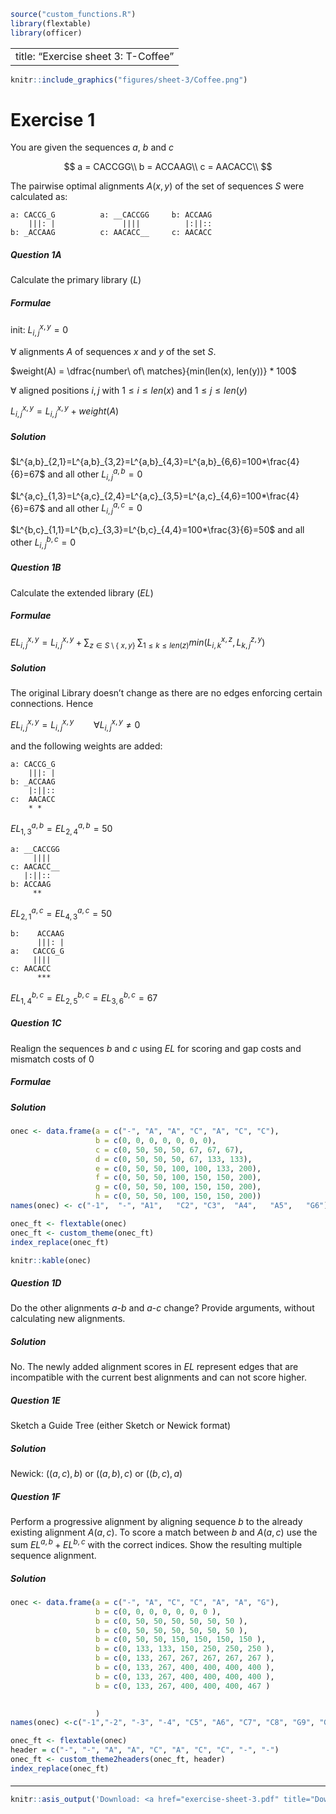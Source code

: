 ```r
source("custom_functions.R")
library(flextable)
library(officer)

```


---
title: "Exercise sheet 3: T-Coffee"
---

```r
knitr::include_graphics("figures/sheet-3/Coffee.png")
```

# Exercise 1

You are given the sequences $a$, $b$ and $c$

$$
a = CACCGG\\
b = ACCAAG\\
c = AACACC\\
$$

The pairwise optimal alignments $A(x, y)$ of the set of sequences $S$ were calculated as:

```
a: CACCG_G          a: __CACCGG     b: ACCAAG
    |||: |               ||||          |:||::
b: _ACCAAG          c: AACACC__     c: AACACC
```

#### {.tabset}

##### Question 1A

::: {.question data-latex=""}

Calculate the primary library ($L$)
:::


##### Formulae

::: {.answer data-latex=""}

init: $L^{x,y}_{i,j}=0$

$\forall$ alignments $A$ of sequences $x$ and $y$ of the set $S$. 

$weight(A) = \dfrac{number\ of\ matches}{min(len(x), len(y))} * 100$

$\forall$ aligned positions $i,j$ with $1 \leq i \leq len(x)$ and  $1 \leq j \leq len(y)$ 

$L^{x,y}_{i,j} = L^{x,y}_{i,j} + weight(A)$


:::


##### Solution

::: {.answer data-latex=""}

$L^{a,b}_{2,1}=L^{a,b}_{3,2}=L^{a,b}_{4,3}=L^{a,b}_{6,6}=100*\frac{4}{6}=67$ and all other $L^{a,b}_{i,j}=0$

$L^{a,c}_{1,3}=L^{a,c}_{2,4}=L^{a,c}_{3,5}=L^{a,c}_{4,6}=100*\frac{4}{6}=67$ and all other $L^{a,c}_{i,j}=0$

$L^{b,c}_{1,1}=L^{b,c}_{3,3}=L^{b,c}_{4,4}=100*\frac{3}{6}=50$ and all other $L^{b,c}_{i,j}=0$
:::
#### {-}

#### {.tabset}

##### Question 1B

::: {.question data-latex=""}

Calculate the extended library ($EL$)
:::

##### Formulae

::: {.answer data-latex=""}


$EL^{x,y}_{i,j}= L^{x,y}_{i,j}  + \sum_{z \in S \setminus \{\ x, y\}\ } \sum_{1 \leq k \leq len(z)}  min(L^{x,z}_{i,k}, L^{z,y}_{k,j})$

:::

##### Solution

::: {.answer data-latex=""}

The original Library doesn't change as there are no edges enforcing certain connections. Hence

$EL^{x,y}_{i,j}= L^{x,y}_{i,j} \qquad \forall L^{x,y}_{i,j}\neq 0$

and the following weights are added:

```
a: CACCG_G     
    |||: |    
b: _ACCAAG   
    |:||::
c:  AACACC
    * *
```

$EL^{a,b}_{1,3}=EL^{a,b}_{2,4}=50$

```
a: __CACCGG     
     ||||       
c: AACACC__     
   |:||::
b: ACCAAG
     **
```

$EL^{a,c}_{2,1}=EL^{a,c}_{4,3}=50$


```
b:    ACCAAG
      |||: |    
a:   CACCG_G     
     |||| 
c: AACACC
      ***
```

$EL^{b,c}_{1,4}=EL^{b,c}_{2,5}=EL^{b,c}_{3,6}=67$

:::
#### {-}

#### {.tabset}

##### Question 1C


Realign the sequences $b$ and $c$ using $EL$ for scoring and gap costs and mismatch costs of 0


##### Formulae

::: {.answer data-latex=""}

\begin{eqnarray*}
i &\in& [1,|x|] \\
j &\in& [1,|y|] \\
L(0,0) &=& 0 \\
L(i,0) &=& w(x_i,-)*i \quad \text{ or } = L(i-1,0)+w(x_i,-)\\
L(0,j) &=& w(-,y_j)*j \quad \text{ or } = L(0,j-1)+w(-,y_j)\\
L(i,j) &=& max \begin{cases}
	L(i-1,j)+w(x_i,-)  \\
	L(i,j-1)+w(-,y_j)  \\
	L(i-1,j-1)+w(x_i,y_j) 
	\end{cases}\\
w(x_i,y_j) &=& \begin{cases}
 EL^{x, y}_{i, j} & \text{match-score if } (x_i=y_j)\\
 0 & \text{insert/deletion-score if } (x_i = - \lor  y_j =-)\\
 0 & \text{mismatch-score else } (x_i\neq y_j) \\
	\end{cases} \\
\end{eqnarray*}

:::


##### Solution

```r


onec <- data.frame(a = c("-", "A", "A", "C", "A", "C", "C"),
                   b = c(0, 0, 0, 0, 0, 0, 0),
                   c = c(0, 50, 50, 50, 67, 67, 67),
                   d = c(0, 50, 50, 50, 67, 133, 133),
                   e = c(0, 50, 50, 100, 100, 133, 200),
                   f = c(0, 50, 50, 100, 150, 150, 200),
                   g = c(0, 50, 50, 100, 150, 150, 200),
                   h = c(0, 50, 50, 100, 150, 150, 200))
names(onec) <- c("-1",  "-", "A1",   "C2", "C3",  "A4",   "A5",   "G6")

```
```r
onec_ft <- flextable(onec)
onec_ft <- custom_theme(onec_ft)
index_replace(onec_ft)

```
```r
knitr::kable(onec)
```

#### {-}


#### {.tabset}

##### Question 1D

Do the other alignments $a$-$b$ and $a$-$c$ change? Provide arguments, without calculating new alignments.

##### Solution

No. The newly added alignment scores in $EL$ represent edges that are incompatible with the
current best alignments and can not score higher.

#### {-}

#### {.tabset}


##### Question 1E

Sketch a Guide Tree (either Sketch or Newick format)

##### Solution

Newick: $((a,c),b)$  or $((a,b),c)$ or $((b,c),a)$

#### {-}

#### {.tabset}

##### Question 1F

Perform a progressive alignment by aligning sequence $b$ to the already existing alignment $A(a, c)$.
To score a match between $b$ and $A(a, c)$ use the sum $EL^{a,b} + EL^{b,c}$ with the correct indices.
Show the resulting multiple sequence alignment.

##### Solution

```r


onec <- data.frame(a = c("-", "A", "C", "C", "A", "A", "G"),
                   b = c(0, 0, 0, 0, 0, 0, 0 ),
                   b = c(0, 50, 50, 50, 50, 50, 50 ),
                   b = c(0, 50, 50, 50, 50, 50, 50 ),
                   b = c(0, 50, 50, 150, 150, 150, 150 ),
                   b = c(0, 133, 133, 150, 250, 250, 250 ),
                   b = c(0, 133, 267, 267, 267, 267, 267 ),
                   b = c(0, 133, 267, 400, 400, 400, 400 ),
                   b = c(0, 133, 267, 400, 400, 400, 400 ),
                   b = c(0, 133, 267, 400, 400, 400, 467 )

                   
                   )
names(onec) <-c("-1","-2", "-3", "-4", "C5", "A6", "C7", "C8", "G9", "G10")

```
```r
onec_ft <- flextable(onec)
header = c("-", "-", "A", "A", "C", "A", "C", "C", "-", "-")
onec_ft <- custom_theme2headers(onec_ft, header)
index_replace(onec_ft)

```

```{=latex}


\begin{TAB}(e)[0.3cm]{|c|c;c;c;c;c;c;c;c;c|}{|c.c|c;c;c;c;c;c;c|}
- & - & - & - & C & A & C & C & G & G \\ 
- & - & A & A & C & A & C & C & - & - \\ 
- &  0& 0 & 0 & 0 & 0 & 0 & 0 & 0 & 0 \\
A &  0&50 &50 &50 &133&133&133&133&133\\
C &  0&50 &50 &50 &133&267&267&267&267\\
C &  0&50 &50 &150&150&267&400&400&400\\
A &  0&50 &50 &150&250&267&400&400&400\\
A &  0&50 &50 &150&250&267&400&400&400\\
G &  0&50 &50 &150&250&267&400&400&467\\
\end{TAB}

```

#### {-}

#### {-}

-------------------------------------------

```r
knitr::asis_output('Download: <a href="exercise-sheet-3.pdf" title="Download PDF Version">PDF Version</a> of this page.')
```
